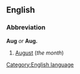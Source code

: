 ==English==
===Abbreviation===
'''Aug''' ''or'' '''Aug.'''

#[[August]] (''the month'')

[[Category:English language]]